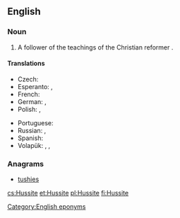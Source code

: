 {{also|hussite}}
==English==
{{wikipedia}}

===Noun===
{{en-noun}}

# A follower of the teachings of the Christian reformer {{w|Jan Hus}}.

====Translations====
{{trans-top|follower}}
* Czech: {{t|cs|husita|m}}
* Esperanto: {{t|eo|husano}}, {{t|eo|husanino}}
* French: {{t+|fr|hussite|m|f}}
* German: {{t|de|Hussit|m}}, {{t|de|Hussitin|f}}
* Polish: {{t+|pl|husyta|m}}, {{t+|pl|husytka|f}}
{{trans-mid}}
* Portuguese: {{t|pt|hussita|m|f}}
* Russian: {{t+|ru|гуси́т|m}}, {{t+|ru|гуси́тка|f}}
* Spanish: {{t+|es|husita|m|f}}
* Volapük: {{qualifier|♂♀}} {{t|vo|husitan}}, {{qualifier|♂}} {{t|vo|hihusitan}}, {{qualifier|♀}} {{t|vo|jihusitan}}
{{trans-bottom}}

===Anagrams===
* [[tushies#English|tushies]]

[[Category:English eponyms]]

[[cs:Hussite]]
[[et:Hussite]]
[[pl:Hussite]]
[[fi:Hussite]]